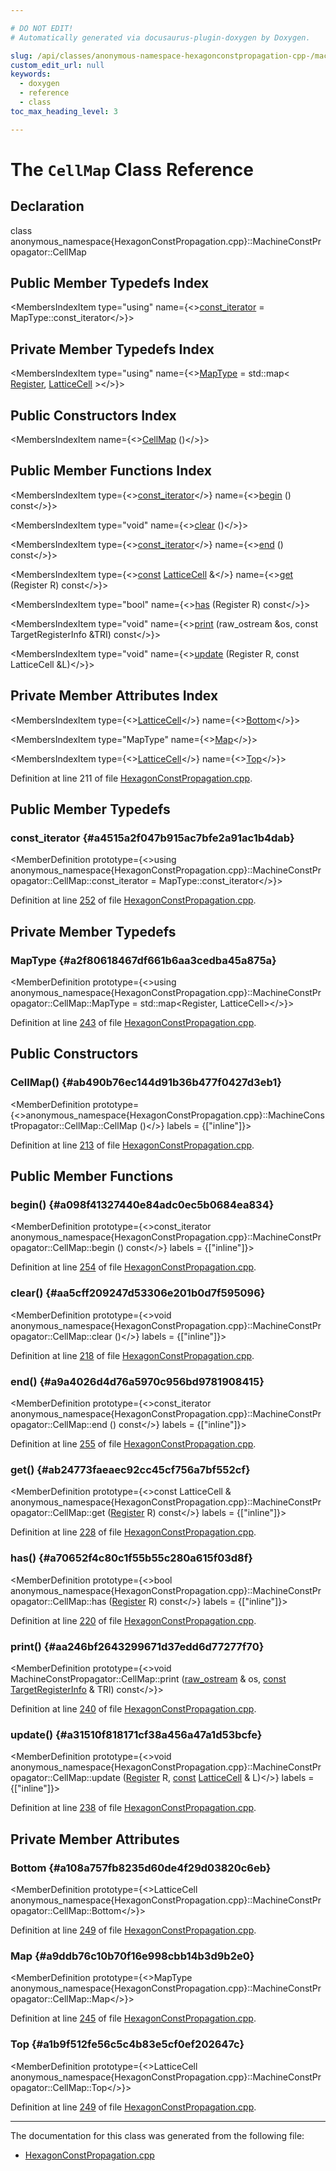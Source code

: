 ```yaml
---

# DO NOT EDIT!
# Automatically generated via docusaurus-plugin-doxygen by Doxygen.

slug: /api/classes/anonymous-namespace-hexagonconstpropagation-cpp-/machineconstpropagator/cellmap
custom_edit_url: null
keywords:
  - doxygen
  - reference
  - class
toc_max_heading_level: 3

---
```





# The `CellMap` Class Reference

<DoxygenPage pluginConfig={pluginConfig}>



## Declaration

<CodeBlock>class anonymous_namespace{HexagonConstPropagation.cpp}::MachineConstPropagator::CellMap</CodeBlock>

## Public Member Typedefs Index

<MembersIndex>

<MembersIndexItem
  type="using"
  name={<><a href="#a4515a2f047b915ac7bfe2a91ac1b4dab">const&#95;iterator</a> = MapType::const&#95;iterator</>}>
</MembersIndexItem>

</MembersIndex>

## Private Member Typedefs Index

<MembersIndex>

<MembersIndexItem
  type="using"
  name={<><a href="#a2f80618467df661b6aa3cedba45a875a">MapType</a> = std::map&lt; <a href="/docs/api/classes/llvm/register">Register</a>, <a href="/docs/api/classes/anonymous-namespace-hexagonconstpropagation-cpp-/latticecell">LatticeCell</a> &gt;</>}>
</MembersIndexItem>

</MembersIndex>

## Public Constructors Index

<MembersIndex>

<MembersIndexItem
  name={<><a href="#ab490b76ec144d91b36b477f0427d3eb1">CellMap</a> ()</>}>
</MembersIndexItem>

</MembersIndex>

## Public Member Functions Index

<MembersIndex>

<MembersIndexItem
  type={<><a href="#a4515a2f047b915ac7bfe2a91ac1b4dab">const&#95;iterator</a></>}
  name={<><a href="#a098f41327440e84adc0ec5b0684ea834">begin</a> () const</>}>
</MembersIndexItem>

<MembersIndexItem
  type="void"
  name={<><a href="#aa5cff209247d53306e201b0d7f595096">clear</a> ()</>}>
</MembersIndexItem>

<MembersIndexItem
  type={<><a href="#a4515a2f047b915ac7bfe2a91ac1b4dab">const&#95;iterator</a></>}
  name={<><a href="#a9a4026d4d76a5970c956bd9781908415">end</a> () const</>}>
</MembersIndexItem>

<MembersIndexItem
  type={<><a href="/docs/api/files/lib/lib/target/lib/target/aarch64/aarch64promoteconstant-cpp/#a90f8350fecae261c25be85d38b451bff">const</a> <a href="/docs/api/classes/anonymous-namespace-hexagonconstpropagation-cpp-/latticecell">LatticeCell</a> &amp;</>}
  name={<><a href="#ab24773faeaec92cc45cf756a7bf552cf">get</a> (Register R) const</>}>
</MembersIndexItem>

<MembersIndexItem
  type="bool"
  name={<><a href="#a70652f4c80c1f55b55c280a615f03d8f">has</a> (Register R) const</>}>
</MembersIndexItem>

<MembersIndexItem
  type="void"
  name={<><a href="#aa246bf2643299671d37edd6d77277f70">print</a> (raw&#95;ostream &amp;os, const TargetRegisterInfo &amp;TRI) const</>}>
</MembersIndexItem>

<MembersIndexItem
  type="void"
  name={<><a href="#a31510f818171cf38a456a47a1d53bcfe">update</a> (Register R, const LatticeCell &amp;L)</>}>
</MembersIndexItem>

</MembersIndex>

## Private Member Attributes Index

<MembersIndex>

<MembersIndexItem
  type={<><a href="/docs/api/classes/anonymous-namespace-hexagonconstpropagation-cpp-/latticecell">LatticeCell</a></>}
  name={<><a href="#a108a757fb8235d60de4f29d03820c6eb">Bottom</a></>}>
</MembersIndexItem>

<MembersIndexItem
  type="MapType"
  name={<><a href="#a9ddb76c10b70f16e998cbb14b3d9b2e0">Map</a></>}>
</MembersIndexItem>

<MembersIndexItem
  type={<><a href="/docs/api/classes/anonymous-namespace-hexagonconstpropagation-cpp-/latticecell">LatticeCell</a></>}
  name={<><a href="#a1b9f512fe56c5c4b83e5cf0ef202647c">Top</a></>}>
</MembersIndexItem>

</MembersIndex>


Definition at line 211 of file <a href="/docs/api/files/lib/lib/target/lib/target/hexagon/hexagonconstpropagation-cpp">HexagonConstPropagation.cpp</a>.

<SectionDefinition>

## Public Member Typedefs

### const&#95;iterator {#a4515a2f047b915ac7bfe2a91ac1b4dab}

<MemberDefinition
  prototype={<>using anonymous&#95;namespace&#123;HexagonConstPropagation.cpp&#125;::MachineConstPropagator::CellMap::const&#95;iterator =  MapType::const&#95;iterator</>}>

Definition at line <a href="/docs/api/files/lib/lib/target/lib/target/hexagon/hexagonconstpropagation-cpp/#l00252">252</a> of file <a href="/docs/api/files/lib/lib/target/lib/target/hexagon/hexagonconstpropagation-cpp">HexagonConstPropagation.cpp</a>.
</MemberDefinition>

</SectionDefinition>

<SectionDefinition>

## Private Member Typedefs

### MapType {#a2f80618467df661b6aa3cedba45a875a}

<MemberDefinition
  prototype={<>using anonymous&#95;namespace&#123;HexagonConstPropagation.cpp&#125;::MachineConstPropagator::CellMap::MapType =  std::map&lt;Register, LatticeCell&gt;</>}>

Definition at line <a href="/docs/api/files/lib/lib/target/lib/target/hexagon/hexagonconstpropagation-cpp/#l00243">243</a> of file <a href="/docs/api/files/lib/lib/target/lib/target/hexagon/hexagonconstpropagation-cpp">HexagonConstPropagation.cpp</a>.
</MemberDefinition>

</SectionDefinition>

<SectionDefinition>

## Public Constructors

### CellMap() {#ab490b76ec144d91b36b477f0427d3eb1}

<MemberDefinition
  prototype={<>anonymous&#95;namespace&#123;HexagonConstPropagation.cpp&#125;::MachineConstPropagator::CellMap::CellMap ()</>}
  labels = {["inline"]}>

Definition at line <a href="/docs/api/files/lib/lib/target/lib/target/hexagon/hexagonconstpropagation-cpp/#l00213">213</a> of file <a href="/docs/api/files/lib/lib/target/lib/target/hexagon/hexagonconstpropagation-cpp">HexagonConstPropagation.cpp</a>.
</MemberDefinition>

</SectionDefinition>

<SectionDefinition>

## Public Member Functions

### begin() {#a098f41327440e84adc0ec5b0684ea834}

<MemberDefinition
  prototype={<>const&#95;iterator anonymous&#95;namespace&#123;HexagonConstPropagation.cpp&#125;::MachineConstPropagator::CellMap::begin () const</>}
  labels = {["inline"]}>

Definition at line <a href="/docs/api/files/lib/lib/target/lib/target/hexagon/hexagonconstpropagation-cpp/#l00254">254</a> of file <a href="/docs/api/files/lib/lib/target/lib/target/hexagon/hexagonconstpropagation-cpp">HexagonConstPropagation.cpp</a>.
</MemberDefinition>

### clear() {#aa5cff209247d53306e201b0d7f595096}

<MemberDefinition
  prototype={<>void anonymous&#95;namespace&#123;HexagonConstPropagation.cpp&#125;::MachineConstPropagator::CellMap::clear ()</>}
  labels = {["inline"]}>

Definition at line <a href="/docs/api/files/lib/lib/target/lib/target/hexagon/hexagonconstpropagation-cpp/#l00218">218</a> of file <a href="/docs/api/files/lib/lib/target/lib/target/hexagon/hexagonconstpropagation-cpp">HexagonConstPropagation.cpp</a>.
</MemberDefinition>

### end() {#a9a4026d4d76a5970c956bd9781908415}

<MemberDefinition
  prototype={<>const&#95;iterator anonymous&#95;namespace&#123;HexagonConstPropagation.cpp&#125;::MachineConstPropagator::CellMap::end () const</>}
  labels = {["inline"]}>

Definition at line <a href="/docs/api/files/lib/lib/target/lib/target/hexagon/hexagonconstpropagation-cpp/#l00255">255</a> of file <a href="/docs/api/files/lib/lib/target/lib/target/hexagon/hexagonconstpropagation-cpp">HexagonConstPropagation.cpp</a>.
</MemberDefinition>

### get() {#ab24773faeaec92cc45cf756a7bf552cf}

<MemberDefinition
  prototype={<>const LatticeCell &amp; anonymous&#95;namespace&#123;HexagonConstPropagation.cpp&#125;::MachineConstPropagator::CellMap::get (<a href="/docs/api/classes/llvm/register">Register</a> R) const</>}
  labels = {["inline"]}>

Definition at line <a href="/docs/api/files/lib/lib/target/lib/target/hexagon/hexagonconstpropagation-cpp/#l00228">228</a> of file <a href="/docs/api/files/lib/lib/target/lib/target/hexagon/hexagonconstpropagation-cpp">HexagonConstPropagation.cpp</a>.
</MemberDefinition>

### has() {#a70652f4c80c1f55b55c280a615f03d8f}

<MemberDefinition
  prototype={<>bool anonymous&#95;namespace&#123;HexagonConstPropagation.cpp&#125;::MachineConstPropagator::CellMap::has (<a href="/docs/api/classes/llvm/register">Register</a> R) const</>}
  labels = {["inline"]}>

Definition at line <a href="/docs/api/files/lib/lib/target/lib/target/hexagon/hexagonconstpropagation-cpp/#l00220">220</a> of file <a href="/docs/api/files/lib/lib/target/lib/target/hexagon/hexagonconstpropagation-cpp">HexagonConstPropagation.cpp</a>.
</MemberDefinition>

### print() {#aa246bf2643299671d37edd6d77277f70}

<MemberDefinition
  prototype={<>void MachineConstPropagator::CellMap::print (<a href="/docs/api/classes/llvm/raw-ostream">raw&#95;ostream</a> &amp; os, <a href="/docs/api/files/lib/lib/target/lib/target/aarch64/aarch64promoteconstant-cpp/#a90f8350fecae261c25be85d38b451bff">const</a> <a href="/docs/api/classes/llvm/targetregisterinfo">TargetRegisterInfo</a> &amp; TRI) const</>}>

Definition at line <a href="/docs/api/files/lib/lib/target/lib/target/hexagon/hexagonconstpropagation-cpp/#l00240">240</a> of file <a href="/docs/api/files/lib/lib/target/lib/target/hexagon/hexagonconstpropagation-cpp">HexagonConstPropagation.cpp</a>.
</MemberDefinition>

### update() {#a31510f818171cf38a456a47a1d53bcfe}

<MemberDefinition
  prototype={<>void anonymous&#95;namespace&#123;HexagonConstPropagation.cpp&#125;::MachineConstPropagator::CellMap::update (<a href="/docs/api/classes/llvm/register">Register</a> R, <a href="/docs/api/files/lib/lib/target/lib/target/aarch64/aarch64promoteconstant-cpp/#a90f8350fecae261c25be85d38b451bff">const</a> <a href="/docs/api/classes/anonymous-namespace-hexagonconstpropagation-cpp-/latticecell">LatticeCell</a> &amp; L)</>}
  labels = {["inline"]}>

Definition at line <a href="/docs/api/files/lib/lib/target/lib/target/hexagon/hexagonconstpropagation-cpp/#l00238">238</a> of file <a href="/docs/api/files/lib/lib/target/lib/target/hexagon/hexagonconstpropagation-cpp">HexagonConstPropagation.cpp</a>.
</MemberDefinition>

</SectionDefinition>

<SectionDefinition>

## Private Member Attributes

### Bottom {#a108a757fb8235d60de4f29d03820c6eb}

<MemberDefinition
  prototype={<>LatticeCell anonymous&#95;namespace&#123;HexagonConstPropagation.cpp&#125;::MachineConstPropagator::CellMap::Bottom</>}>

Definition at line <a href="/docs/api/files/lib/lib/target/lib/target/hexagon/hexagonconstpropagation-cpp/#l00249">249</a> of file <a href="/docs/api/files/lib/lib/target/lib/target/hexagon/hexagonconstpropagation-cpp">HexagonConstPropagation.cpp</a>.
</MemberDefinition>

### Map {#a9ddb76c10b70f16e998cbb14b3d9b2e0}

<MemberDefinition
  prototype={<>MapType anonymous&#95;namespace&#123;HexagonConstPropagation.cpp&#125;::MachineConstPropagator::CellMap::Map</>}>

Definition at line <a href="/docs/api/files/lib/lib/target/lib/target/hexagon/hexagonconstpropagation-cpp/#l00245">245</a> of file <a href="/docs/api/files/lib/lib/target/lib/target/hexagon/hexagonconstpropagation-cpp">HexagonConstPropagation.cpp</a>.
</MemberDefinition>

### Top {#a1b9f512fe56c5c4b83e5cf0ef202647c}

<MemberDefinition
  prototype={<>LatticeCell anonymous&#95;namespace&#123;HexagonConstPropagation.cpp&#125;::MachineConstPropagator::CellMap::Top</>}>

Definition at line <a href="/docs/api/files/lib/lib/target/lib/target/hexagon/hexagonconstpropagation-cpp/#l00249">249</a> of file <a href="/docs/api/files/lib/lib/target/lib/target/hexagon/hexagonconstpropagation-cpp">HexagonConstPropagation.cpp</a>.
</MemberDefinition>

</SectionDefinition>

<hr/>

The documentation for this class was generated from the following file:

<ul>
<li><a href="/docs/api/files/lib/lib/target/lib/target/hexagon/hexagonconstpropagation-cpp">HexagonConstPropagation.cpp</a></li>
</ul>

</DoxygenPage>
